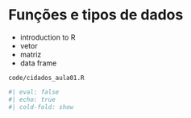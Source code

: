 
# Funções e tipos de dados {#r-introducao}

- introduction to R
- vetor
- matriz
- data frame

`code/cidados_aula01.R`

```r
#| eval: false
#| echo: true 
#| cold-fold: show
```

